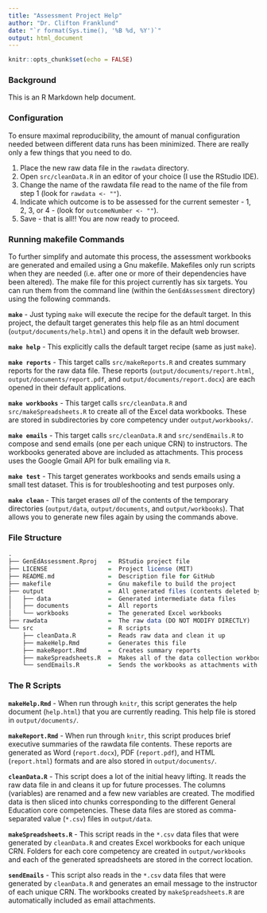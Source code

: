 ```yaml
---
title: "Assessment Project Help"
author: "Dr. Clifton Franklund"
date: "`r format(Sys.time(), '%B %d, %Y')`"
output: html_document
---
```

```r
knitr::opts_chunk$set(echo = FALSE)
```

### Background ###  
This is an R Markdown help document.

### Configuration ###
To ensure maximal reproducibility, the amount of manual configuration needed between different data runs has been minimized. There are really only a few things that you need to do.  

1. Place the new raw data file in the `rawdata` directory.  
1. Open `src/cleanData.R` in an editor of your choice (I use the RStudio IDE).  
1. Change the name of the rawdata file read to the name of the file from step 1 (look for `rawdata <- ""`).  
1. Indicate which outcome is to be assessed for the current semester - 1, 2, 3, or 4 - (look for `outcomeNumber <- ""`).  
1. Save - that is all!! You are now ready to proceed.

### Running makefile Commands ###
To further simplify and automate this process, the assessment workbooks are generated and emailed using a Gnu makefile. Makefiles only run scripts when they are needed (i.e. after one or more of their dependencies have been altered). The make file for this project currently has six targets. You can run them from the command line (within the `GenEdAssessment` directory) using the following commands.

**`make`** - Just typing `make` will execute the recipe for the default target. In this project, the default target generates this help file as an html document (`output/documents/help.html`) and opens it in the default web browser.  

**`make help`** - This explicitly calls the default target recipe (same as just `make`).  

**`make reports`** - This target calls `src/makeReports.R` and creates summary reports for the raw data file. These reports (`output/documents/report.html`, `output/documents/report.pdf`, and `output/documents/report.docx`) are each opened in their default applications.  

**`make workbooks`** -   This target calls `src/cleanData.R` and `src/makeSpreadsheets.R` to create all of the Excel data workbooks. These are stored in subdirectories by core competency under `output/workbooks/`.  

**`make emails`** - This target calls `src/cleanData.R` and `src/sendEmails.R` to compose and send emails (one per each unique CRN) to instructors. The workbooks generated above are included as attachments. This process uses the Google Gmail API for bulk emailing via `R`.  

**`make test`** - This target generates workbooks and sends emails using a small test dataset. This is for troubleshooting and test purposes only.  

**`make clean`** - This target erases _all_ of the contents of the temporary directories (`output/data`, `output/documents`, and `output/workbooks`). That allows you to generate new files again by using the commands above.  

### File Structure ###
```R
.
├── GenEdAssessment.Rproj   =  RStudio project file
├── LICENSE                 =  Project license (MIT)
├── README.md               =  Description file for GitHub
├── makefile                =  Gnu makefile to build the project
├── output                  =  All generated files (contents deleted by cleaning)
│   ├── data                =  Generated intermediate data files
│   ├── documents           =  All reports
│   └── workbooks           =  The generated Excel workbooks
├── rawdata                 =  The raw data (DO NOT MODIFY DIRECTLY)
└── src                     =  R scripts
    ├── cleanData.R         =  Reads raw data and clean it up
    ├── makeHelp.Rmd        =  Generates this file
    ├── makeReport.Rmd      =  Creates summary reports
    ├── makeSpreadsheets.R  =  Makes all of the data collection workbooks
    └── sendEmails.R        =  Sends the workbooks as attachments with a message to instructors
```

### The R Scripts ###

**`makeHelp.Rmd`** - When run through `knitr`, this script generates the help document (`help.html`) that you are currently reading. This help file is stored in `output/documents/`.  

**`makeReport.Rmd`** - When run through `knitr`, this script produces brief executive summaries of the rawdata file contents. These reports are generated as Word (`report.docx`), PDF (`report.pdf`), and HTML (`report.html`) formats and are also stored in `output/documents/`.  
  
**`cleanData.R`** - This script does a lot of the initial heavy lifting. It reads the raw data file in and cleans it up for future processes. The columns (variables) are renamed and a few new variables are created. The modified data is then sliced into chunks corresponding to the different General Education core competencies. These data files are stored as comma-separated value (`*.csv`) files in `output/data`.

**`makeSpreadsheets.R`** - This script reads in the `*.csv` data files that were generated by `cleanData.R` and creates Excel workbooks for each unique CRN. Folders for each core competency are created in `output/workbooks` and each of the generated spreadsheets are stored in the correct location.  

**`sendEmails`** - This script also reads in the `*.csv` data files that were generated by `cleanData.R` and generates an email message to the instructor of each unique CRN. The workbooks created by `makeSpreadsheets.R` are automatically included as email attachments.  


